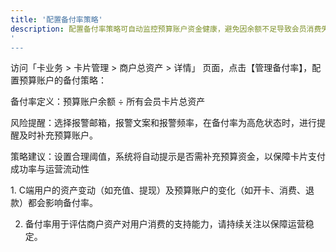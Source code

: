 ```yaml
---
title: '配置备付率策略'
description: 配置备付率策略可自动监控预算账户资金健康，避免因余额不足导致会员消费失败。
'
---
```


访问「卡业务 > 卡片管理 > 商户总资产 > 详情」 页面，点击【管理备付率】，配置预算账户的备付策略：

备付率定义：预算账户余额 ÷ 所有会员卡片总资产

风险提醒：选择报警邮箱，报警文案和报警频率，在备付率为高危状态时，进行提醒及时补充预算账户。

策略建议：设置合理阈值，系统将自动提示是否需补充预算资金，以保障卡片支付成功率与运营流动性

<Tip> 
1. C端用户的资产变动（如充值、提现）及预算账户的变化（如开卡、消费、退款）都会影响备付率。

2. 备付率用于评估商户资产对用户消费的支持能力，请持续关注以保障运营稳定。
</Tip>